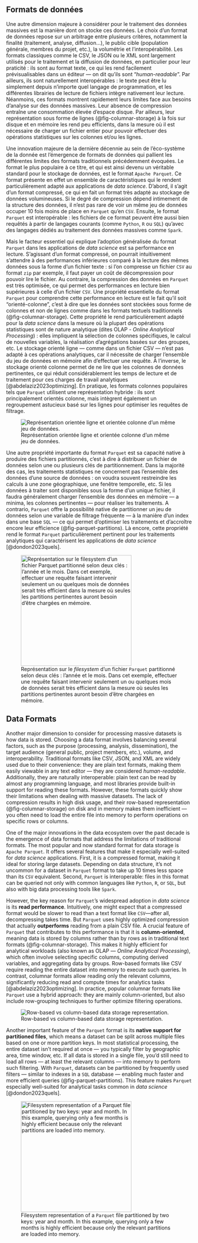 ::: {.content-visible when-profile="fr"}

# Formats de données {#sec-new-formats}

Une autre dimension majeure à considérer pour le traitement des données massives est la manière dont on stocke ces données. Le choix d’un format de données repose sur un arbitrage entre plusieurs critères, notamment la finalité (traitement, analyse, diffusion...), le public cible (population générale, membres du projet, etc.), la volumétrie et l’interopérabilité. Les formats classiques comme le CSV, le JSON ou le XML sont largement utilisés pour le traitement et la diffusion de données, en particulier pour leur praticité : ils sont au format texte, ce qui les rend facilement prévisualisables dans un éditeur — on dit qu'ils sont "*human-readable*". Par ailleurs, ils sont naturellement interopérables : le texte peut être lu simplement depuis n'importe quel langage de programmation, et les différentes librairies de lecture de fichiers intègre nativement leur lecture. Néanmoins, ces formats montrent rapidement leurs limites face aux besoins d’analyse sur des données massives. Leur absence de compression entraîne une consommation élevée d’espace disque. Par ailleurs, leur représentation sous forme de lignes (@fig-columnar-storage) à la fois sur disque et en mémoire les rend peu efficients, dans la mesure où il est nécessaire de charger un fichier entier pour pouvoir effectuer des opérations statistiques sur les colonnes et/ou les lignes.

Une innovation majeure de la dernière décennie au sein de l'éco-système de la donnée est l'émergence de formats de données qui pallient les différentes limites des formats traditionnels précédemment évoquées. Le format le plus populaire à ce titre, et qui est ainsi devenu un véritable standard pour le stockage de données, est le format `Apache Parquet`. Ce format présente en effet un ensemble de caractéristiques qui le rendent particulièrement adapté aux applications de *data science*. D'abord, il s'agit d'un format compressé, ce qui en fait un format très adapté au stockage de données volumineuses. Si le degré de compression dépend intimement de la structure des données, il n'est pas rare de voir un même jeu de données occuper 10 fois moins de place en `Parquet` qu'en `CSV`. Ensuite, le format `Parquet` est interopérable : les fichiers de ce format peuvent être aussi bien requêtés à partir de langages courants (comme `Python`, `R` ou `SQL`) qu'avec des langages dédiés au traitement des données massives comme `Spark`.

Mais le facteur essentiel qui explique l'adoption généralisée du format `Parquet` dans les applications de *data science* est sa performance en lecture. S'agissant d'un format compressé, on pourrait intuitivement s'attendre à des performances inférieures comparé à la lecture des mêmes données sous la forme d'un fichier texte : si l'on compresse un fichier `CSV` au format `zip` par exemple, il faut payer un coût de décompression pour pouvoir lire le fichier. Au contraire, la compression des données en `Parquet` est très optimisée, ce qui permet des performances en lecture bien supérieures à celle d'un fichier `CSV`. Une propriété essentielle du format `Parquet` pour comprendre cette performance en lecture est le fait qu'il soit "orienté-colonne", c'est à dire que les données sont stockées sous forme de colonnes et non de lignes comme dans les formats textuels traditionnels (@fig-columnar-storage). Cette propriété le rend particulièrement adapté pour la *data science* dans la mesure où la plupart des opérations statistiques sont de nature analytique (dites OLAP - *Online Analytical Processing*) : elles impliquent la sélection de colonnes spécifiques, le calcul de nouvelles variables, la réalisation d'agrégations basées sur des groupes, etc. Le stockage orienté ligne — comme dans un fichier CSV — n'est pas adapté à ces opérations analytiques, car il nécessite de charger l'ensemble du jeu de données en mémoire afin d'effectuer une requête. À l'inverse, le stockage orienté colonne permet de ne lire que les colonnes de données pertinentes, ce qui réduit considérablement les temps de lecture et de traitement pour ces charges de travail analytiques [@abdelaziz2023optimizing]. En pratique, les formats colonnes populaires tels que `Parquet` utilisent une représentation hybride : ils sont principalement orientés colonne, mais intègrent également un regroupement astucieux basé sur les lignes pour optimiser les requêtes de filtrage.

![Représentation orientée ligne et orientée colonne d'un même jeu de données.](/columnar-storage.png){#fig-columnar-storage}

Une autre propriété importante du format `Parquet` est sa capacité native à produire des fichiers partitionnés, c'est à dire à distribuer un fichier de données selon une ou plusieurs clés de partitionnement. Dans la majorité des cas, les traitements statistiques ne concernent pas l'ensemble des données d'une source de données : on voudra souvent restreindre les calculs à une zone géographique, une fenêtre temporelle, etc. Si les données à traiter sont disponibles sous la forme d'un unique fichier, il faudra généralement charger l'ensemble des données en mémoire — a minima, les colonnes pertinentes — pour réaliser les traitements. A contrario, `Parquet` offre la possibilité native de partitionner un jeu de données selon une variable de filtrage fréquente — à la manière d'un index dans une base `SQL` — ce qui permet d'optimiser les traitements et d'accroître encore leur efficience (@fig-parquet-partitions). Là encore, cette propriété rend le format `Parquet` particulièrement pertinent pour les traitements analytiques qui caractérisent les applications de *data science* [@dondon2023quels].

![Représentation sur le *filesystem* d'un fichier `Parquet` partitionné selon deux clés : l'année et le mois. Dans cet exemple, effectuer une requête faisant intervenir seulement un ou quelques mois de données serait très efficient dans la mesure où seules les partitions pertinentes auront besoin d'être chargées en mémoire.](/parquet-partitions.png){#fig-parquet-partitions fig-align="center" height=300}


:::

::: {.content-visible when-profile="en"}

# Data Formats {#sec-new-formats}

Another major dimension to consider for processing massive datasets is how data is stored. Choosing a data format involves balancing several factors, such as the purpose (processing, analysis, dissemination), the target audience (general public, project members, etc.), volume, and interoperability. Traditional formats like CSV, JSON, and XML are widely used due to their convenience: they are plain text formats, making them easily viewable in any text editor — they are considered *human-readable*. Additionally, they are naturally interoperable: plain text can be read by almost any programming language, and most libraries provide built-in support for reading these formats. However, these formats quickly show their limitations when dealing with massive datasets. The lack of compression results in high disk usage, and their row-based representation (@fig-columnar-storage) on disk and in memory makes them inefficient — you often need to load the entire file into memory to perform operations on specific rows or columns.

One of the major innovations in the data ecosystem over the past decade is the emergence of data formats that address the limitations of traditional formats. The most popular and now standard format for data storage is `Apache Parquet`. It offers several features that make it especially well-suited for *data science* applications. First, it is a compressed format, making it ideal for storing large datasets. Depending on data structure, it’s not uncommon for a dataset in `Parquet` format to take up 10 times less space than its `CSV` equivalent. Second, `Parquet` is interoperable: files in this format can be queried not only with common languages like `Python`, `R`, or `SQL`, but also with big data processing tools like `Spark`.

However, the key reason for `Parquet`’s widespread adoption in *data science* is its **read performance**. Intuitively, one might expect that a compressed format would be slower to read than a text format like `CSV`—after all, decompressing takes time. But `Parquet` uses highly optimized compression that actually **outperforms** reading from a plain CSV file. A crucial feature of `Parquet` that contributes to this performance is that it is **column-oriented**, meaning data is stored by columns rather than by rows as in traditional text formats (@fig-columnar-storage). This makes it highly efficient for analytical workloads (also known as OLAP — *Online Analytical Processing*), which often involve selecting specific columns, computing derived variables, and aggregating data by groups. Row-based formats like CSV require reading the entire dataset into memory to execute such queries. In contrast, columnar formats allow reading only the relevant columns, significantly reducing read and compute times for analytics tasks [@abdelaziz2023optimizing]. In practice, popular columnar formats like `Parquet` use a hybrid approach: they are mainly column-oriented, but also include row-grouping techniques to further optimize filtering operations.

![Row-based vs column-based data storage representation.](/columnar-storage.png){#fig-columnar-storage}

Another important feature of the `Parquet` format is its **native support for partitioned files**, which means a dataset can be split across multiple files based on one or more partition keys. In most statistical processing, the entire dataset isn't required at once — you typically filter by geographic area, time window, etc. If all data is stored in a single file, you’d still need to load all rows — at least the relevant columns — into memory to perform such filtering. With `Parquet`, datasets can be partitioned by frequently used filters — similar to indexes in a `SQL` database — enabling much faster and more efficient queries (@fig-parquet-partitions). This feature makes `Parquet` especially well-suited for analytical tasks common in *data science* [@dondon2023quels].

![Filesystem representation of a `Parquet` file partitioned by two keys: year and month. In this example, querying only a few months is highly efficient because only the relevant partitions are loaded into memory.](/parquet-partitions.png){#fig-parquet-partitions fig-align="center" height=300}

:::
